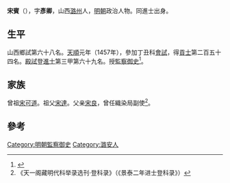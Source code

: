 '''宋賓'''（{{bd|1424年||？}}），字'''彥卿'''，山西[[潞州|潞州]]人，[[明朝|明朝]]政治人物。同進士出身。

==生平==
山西鄉試第六十八名。[[天顺_(明朝)|天順]]元年（1457年），參加丁丑科[[會試|會試]]，得[[貢士|貢士]]第二百五十四名。[[殿試|殿試]]登[[進士|進士]]第三甲第六十九名。授[[監察御史|監察御史]]<ref>{{cite news|title=长治县进士名录|url=http://www.dfz.changzhi.gov.cn/960rn.jsp?urltype=news.NewsContentUrl&wbnewsid=232149&wbtreeid=21514|accessdate=2013-08-11|newspaper=长治市情网|deadurl=yes|archiveurl=https://web.archive.org/web/20130819030251/http://www.dfz.changzhi.gov.cn/960rn.jsp?urltype=news.NewsContentUrl&wbnewsid=232149&wbtreeid=21514|archivedate=2013-08-19}}</ref>。

==家族==
曾祖[[宋可道|宋可道]]。祖父[[宋達|宋達]]。父亲[[宋良|宋良]]，曾任織染局副使<ref>《天一阁藏明代科举录选刊·登科录》（《景泰二年进士登科录》）</ref>。

==參考==
{{Reflist}}
{{明朝人物小作品}}
{{天順元年丁丑科殿試金榜}}
{{DEFAULTSORT:Song宋}}
[[Category:明朝監察御史|Category:明朝監察御史]]
[[Category:潞安人|Category:潞安人]]